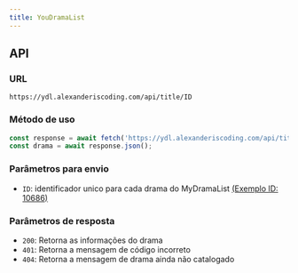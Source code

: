 ```yaml
---
title: YouDramaList
---
```


## API

### URL
```
https://ydl.alexanderiscoding.com/api/title/ID
```
### Método de uso
```js
const response = await fetch('https://ydl.alexanderiscoding.com/api/title/ID');
const drama = await response.json();
```
### Parâmetros para envio

- `ID`: identificador unico para cada drama do MyDramaList [(Exemplo ID: 10686)](https://mydramalist.com/10686-blade-man)

### Parâmetros de resposta

- `200`: Retorna as informações do drama
- `401`: Retorna a mensagem de código incorreto
- `404`: Retorna a mensagem de drama ainda não catalogado